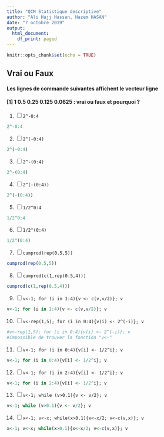 ```yaml
---
title: "QCM Statistique descriptive"
author: "Ali Hajj Hassan, Hazem HASAN"
date: "7 octobre 2019"
output:
  html_document:
    df_print: paged
---
```


```r
knitr::opts_chunk$set(echo = TRUE)
```





## Vrai ou Faux
#### Les lignes de commande suivantes affichent le vecteur ligne
#### [1] 1 0.5 0.25 0.125 0.0625 : vrai ou faux et pourquoi ?
1. [ ] `2^-0:4`
```r
2^-0:4
```

2. [ ] `2^(-0:4)`
```r
2^(-0:4)
```
3. [ ] `2^-(0:4)`
```r
2^-(0:4)
```
4. [ ] `2^(-(0:4))`
```r
2^(-(0:4))
```
5. [ ] `1/2^0:4`
```r
1/2^0:4
```
6. [ ] `1/2^(0:4)`
```r
1/2^(0:4)
```
7. [ ] `cumprod(rep(0.5,5))`
```r
cumprod(rep(0.5,5))
```
8. [ ] `cumprod(c(1,rep(0.5,4)))`
```r
cumprod(c(1,rep(0.5,4)))
```
9. [ ] `v<-1; for (i in 1:4){v <- c(v,v/2)}; v`
```r
v<-1; for (i in 1:4){v <- c(v,v/2)}; v
```
10. [ ] `v<-rep(1,5); for (i in 0:4){v(i) <- 2^(-i)}; v`
```r
#v<-rep(1,5); for (i in 0:4){v(i) <- 2^(-i)}; v
#impossible de trouver la fonction "v<-"
```
11. [ ]  `v<-1; for (i in 0:4){v[i] <- 1/2^i}; v`
```r
v<-1; for (i in 0:4){v[i] <- 1/2^i}; v
```
12. [ ] `v<-1; for (i in 2:4){v[i] <- 1/2^i}; v`
```r
v<-1; for (i in 2:4){v[i] <- 1/2^i}; v
```
13. [ ] `v<-1; while (v>0.1){v <- v/2}; v`
```r
v<-1; while (v>0.1){v <- v/2}; v
```
14. [ ] `x<-1; v<-x; while(x>0.1){x<-x/2; v<-c(v,x)}; v`
```r
x<-1; v<-x; while(x>0.1){x<-x/2; v<-c(v,x)}; v
```